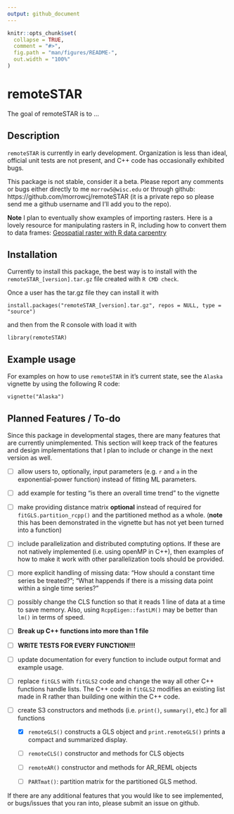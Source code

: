 ```yaml
---
output: github_document
---
```


<!-- README.md is generated from README.Rmd. Please edit that file -->

```r
knitr::opts_chunk$set(
  collapse = TRUE,
  comment = "#>",
  fig.path = "man/figures/README-",
  out.width = "100%"
)
```

# remoteSTAR

<!-- badges: start -->
<!-- badges: end -->

The goal of remoteSTAR is to ...

## Description

`remoteSTAR` is currently in early development. Organization is less than ideal,
official unit tests are not present, and C++ code has occasionally exhibited 
bugs. 

This package is not stable, consider it a beta. Please report any comments or 
bugs either directly to me `morrow5@wisc.edu` or through github: 
https://github.com/morrowcj/remoteSTAR (it is a private repo so please send
me a github username and I'll add you to the repo). 

**Note** I plan to eventually show examples of importing rasters. Here is a lovely 
resource for manipulating rasters in R, including how to convert them
to data frames: [Geospatial raster with R data carpentry](http://datacarpentry.org/r-raster-vector-geospatial/)

## Installation

Currently to install this package, the best way is to install with the 
`remoteSTAR_[version].tar.gz` file created with `R CMD check`. 

Once a user has the tar.gz file they can install it with

```
install.packages("remoteSTAR_[version].tar.gz", repos = NULL, type = "source")
```

and then from the R console with load it with

```
library(remoteSTAR)
```

<!-- Eventually, the following lines should replace the above installation info: -->

<!-- You can install the released version of remoteSTAR from 
[CRAN](https://CRAN.R-project.org) with: -->

<!-- ``` r -->
<!-- install.packages("remoteSTAR") -->
<!-- ``` -->

<!-- And the development version from [GitHub](https://github.com/) with: -->

<!-- ``` r -->
<!-- # install.packages("devtools") -->
<!-- devtools::install_github("morrowcj/remoteSTAR") -->
<!-- ``` -->

## Example usage

For examples on how to use `remoteSTAR` in it's current state, see the `Alaska`
vignette by using the following R code:

```
vignette("Alaska")
```

## Planned Features / To-do

Since this package in developmental stages, there are many features that are
currently unimplemented. This section will keep track of the features and design
implementations that I plan to include or change in the next version as well. 

* [ ] allow users to, optionally, input parameters (e.g. `r` and `a` in the 
exponential-power function) instead of fitting ML parameters. 

* [ ] add example for testing "is there an overall time trend" to the vignette

* [ ] make providing distance matrix **optional** instead of required for 
`fitGLS.partition_rcpp()` and the partitioned method as a whole. (**note** 
this has been demonstrated in the vignette but has not yet been turned into
a function)

* [ ] include parallelization and distributed comptuting options. If these are
not natively implemented (i.e. using openMP in C++), then examples of how to
make it work with other parallelization tools should be provided. 

* [ ] more explicit handling of missing data: "How should a constant time series
be treated?"; "What happends if there is a missing data point within a single 
time series?"

* [ ] possibly change the CLS function so that it reads 1 line of data at a time
to save memory. Also, using `RcppEigen::fastLM()` may be better than `lm()` in 
terms of speed. 

* [ ] **Break up C++ functions into more than 1 file**

* [ ] **WRITE TESTS FOR EVERY FUNCTION!!!**

* [ ] update documentation for every function to include output format
and example usage. 

* [ ] replace `fitGLS` with `fitGLS2` code and change the way all other C++ 
functions handle lists. The C++ code in `fitGLS2` modifies an existing list
made in R rather than building one within the C++ code. 

* [ ] create S3 constructors and methods (i.e. `print()`, `summary()`, etc.) for
all functions

  - [x] `remoteGLS()` constructs a GLS object and `print.remoteGLS()` prints a
  compact and summarized display.

  - [ ] `remoteCLS()` constructor and methods for CLS objects
  
  - [ ] `remoteAR()` constructor and methods for AR_REML objects
  
  - [ ] `PARTmat()`: partition matrix for the partitioned GLS method.
  
If there are any additional features that you would like to see implemented, or
bugs/issues that you ran into, please submit an issue on github. 

<!-- ## Example -->

<!-- This is a basic example which shows you how to solve a common problem: -->

<!-- ```{r example} -->
<!-- library(remoteSTAR) -->
<!-- ## basic example code -->
<!-- ``` -->

<!-- What is special about using `README.Rmd` instead of just `README.md`? You can include R chunks like so: -->

<!-- ```{r cars} -->
<!-- summary(cars) -->
<!-- ``` -->

<!-- You'll still need to render `README.Rmd` regularly, to keep `README.md` up-to-date. -->

<!-- You can also embed plots, for example: -->

<!-- ```{r pressure, echo = FALSE} -->
<!-- plot(pressure) -->
<!-- ``` -->

<!-- In that case, don't forget to commit and push the resulting figure files, so they display on GitHub! -->
